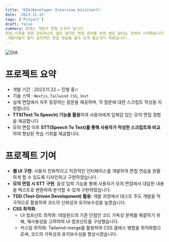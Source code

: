```yaml
---
title: 'DIA(Developer Interview Assistant)'
date: '2023-11-22'
tags: ['Project']
draft: false
summary: DIA는 개발자 면접 도우미 입니다. 
취업,이직을 위한 코딩테스트 앱은 많지만 면접 준비를 위한 앱은 없다는 것에서 시작했습니다.
 개발자들이 좀더 실전적인 면접 연습을 할수 있게 돕는것이 목표입니다..
---
```


![DIA](/static/images/DIA.png)

# 프로젝트 요약

- 개발 기간 : 2023.11.22 ~ 진행 중🔥
- 기술 스택 : `Nextjs`, `Tailwind CSS`, `Jest`
- 실제 면접에서 자주 등장하는 질문을 제공하며, 각 질문에 대한 스크립트 작성을 지원합니다.
- **TTS(Text To Speech) 기능을 활용**하여 사용자에게 입체감 있는 모의 면접 경험을 제공합니다
- 모의 면접 이후 **STT(Speech To Text)를 통해 사용자가 작성한 스크립트와 비교**하여 향상된 학습 기회를 제공합니다.

# 프로젝트 기여

- **웹 UI 구현**: 사용자 친화적이고 직관적인 인터페이스를 개발하여 면접 연습을 원활하게 할 수 있도록 디자인하고 구현하였습니다.
- **모의 면접 시 STT 구현**: 음성 입력 기능을 통해 사용자가 모의 면접에서 대답한 내용을 텍스트로 변환하여 분석할 수 있게 구현하였습니다.
- **TDD (Test-Driven Development) 활용**: 개발 과정에서 테스트 주도 개발을 적극적으로 활용하여 코드의 신뢰성과 유지보수성을 높였습니다.
- **CSS 최적화**:
  - UI 컴포넌트 최적화: 테일윈드의 기존 단점인 코드 가독성 문제를 해결하기 위해, 재사용성을 고려하여 UI 컴포넌트를 구성했습니다.
  - 커스텀 최적화: Tailwind-merge를 활용하여 CSS 클래스 병합을 최적화함으로써, 코드의 가독성과 유지보수성을 향상시켰습니다.
